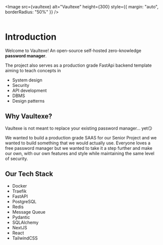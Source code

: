
<br></br>
<Image
  src={vaultexe}
  alt="Vaultexe"
  height={300}
  style={{ margin: "auto", borderRadius: "50%" }}
/>
<br></br>

# Introduction

Welcome to Vaultexe! An open-source self-hosted zero-knowledge **password manager**.

The project also serves as a production grade FastApi backend template aiming to teach concepts in

- System design
- Security
- API development
- DBMS
- Design patterns

## Why Vaultexe?

Vaultexe is not meant to replace your existing password manager... yet😏

We wanted to build a production grade SAAS for our Senior Project and we wanted to build something that we would actually use.
Everyone loves a free password manager but we wanted to take it a step further and make our own, with our own features and style while maintaining the same level of security.

## Our Tech Stack

- Docker
- Traefik
- FastAPI
- PostgreSQL
- Redis
- Message Queue
- Pydantic
- SQLAlchemy
- NextJS
- React
- TailwindCSS
